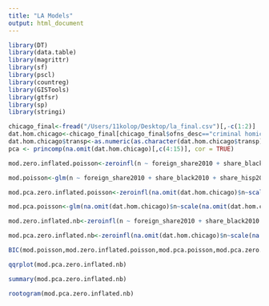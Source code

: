 ```yaml
---
title: "LA Models"
output: html_document
---
```


```r
library(DT)
library(data.table)
library(magrittr)
library(sf)
library(pscl)
library(countreg)
library(GISTools)
library(gtfsr)
library(sp)
library(stringi)

```

```r
chicago_final<-fread("/Users/11kolop/Desktop/la_final.csv")[,-c(1:2)]
dat.hom.chicago<-chicago_final[chicago_final$ofns_desc=="criminal homicide",]
dat.hom.chicago$transp<-as.numeric(as.character(dat.hom.chicago$transp))
pca <- princomp(na.omit(dat.hom.chicago)[,c(4:15)], cor = TRUE)

mod.zero.inflated.poisson<-zeroinfl(n ~ foreign_share2010 + share_black2010 + share_hisp2010 + singleparent_share2010+mail_return_rate2010 + scale(transp/sqmi), data = na.omit(dat.hom.chicago),dist="poisson")

mod.poisson<-glm(n ~ foreign_share2010 + share_black2010 + share_hisp2010 + singleparent_share2010+mail_return_rate2010 + scale(transp/sqmi), data = na.omit(dat.hom.chicago),family="poisson")

mod.pca.zero.inflated.poisson<-zeroinfl(na.omit(dat.hom.chicago)$n~scale(na.omit(dat.hom.chicago)$transp/na.omit(dat.hom.chicago)$sqmi)+pca$scores[,1] + pca$scores[,2]+pca$scores[,3] + pca$scores[,4],dist="poisson")

mod.pca.poisson<-glm(na.omit(dat.hom.chicago)$n~scale(na.omit(dat.hom.chicago)$transp/na.omit(dat.hom.chicago)$sqmi)+pca$scores[,1] + pca$scores[,2]+pca$scores[,3] + pca$scores[,4],family="poisson")

mod.zero.inflated.nb<-zeroinfl(n ~ foreign_share2010 + share_black2010 + share_hisp2010 + singleparent_share2010+mail_return_rate2010 + scale(transp/sqmi), data = na.omit(dat.hom.chicago),dist="negbin")

mod.pca.zero.inflated.nb<-zeroinfl(na.omit(dat.hom.chicago)$n~scale(na.omit(dat.hom.chicago)$transp/na.omit(dat.hom.chicago)$sqmi)+pca$scores[,1] + pca$scores[,2]+pca$scores[,3] + pca$scores[,4],dist="negbin")

BIC(mod.poisson,mod.zero.inflated.poisson,mod.pca.poisson,mod.pca.zero.inflated.poisson,mod.zero.inflated.nb,mod.pca.zero.inflated.nb)

qqrplot(mod.pca.zero.inflated.nb)

summary(mod.pca.zero.inflated.nb)

rootogram(mod.pca.zero.inflated.nb)
```
